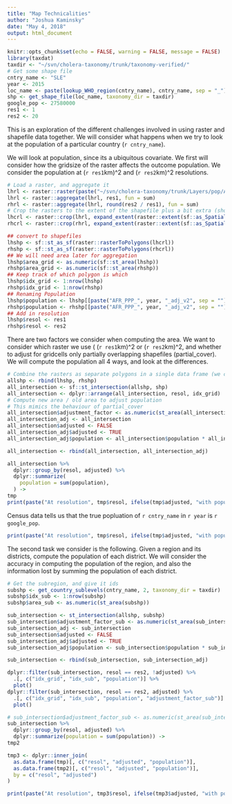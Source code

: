 ```yaml
---
title: "Map Technicalities"
author: "Joshua Kaminsky"
date: "May 4, 2018"
output: html_document
--- 
```


```r
knitr::opts_chunk$set(echo = FALSE, warning = FALSE, message = FALSE)
library(taxdat)
taxdir <- "~/svn/cholera-taxonomy/trunk/taxonomy-verified/"
# Get some shape file
cntry_name <- "SLE"
year <- 2015
loc_name <- paste(lookup_WHO_region(cntry_name), cntry_name, sep = "_")
shp <- get_shape_file(loc_name, taxonomy_dir = taxdir)
google_pop <- 27580000
res1 <- 1
res2 <- 20
```
  This is an exploration of the different challenges involved in using raster and shapefile data together.  We will consider what happens when we try to look at the population of a particular country (`r cntry_name`).

  We will look at population, since its a ubiquitous covariate.  We first will consider how the gridsize of the raster affects the outcome population.  We consider the population at (`r res1`km)^2 and (`r res2`km)^2 resolutions.
```r
# Load a raster, and aggregate it
lhrl <- raster::raster(paste("~/svn/cholera-taxonomy/trunk/Layers/pop/AFR/AFR_PPP_", year, "_adj_v2.tif", sep = ""))
lhrl <- raster::aggregate(lhrl, res1, fun = sum)
rhrl <- raster::aggregate(lhrl, round(res2 / res1), fun = sum)
# Crop the rasters to the extent of the shapefile plus a bit extra (should be enough for at least 1 extra row of the aggregate raster)
lhcrl <- raster::crop(lhrl, expand_extent(raster::extent(sf::as_Spatial(shp$geometry)), (raster::res(rhrl) * 3 + 1)[1]), snap = "out")
rhcrl <- raster::crop(rhrl, expand_extent(raster::extent(sf::as_Spatial(shp$geometry)), (raster::res(rhrl) * 3 + 1)[1]), snap = "out")

## convert to shapefiles
lhshp <- sf::st_as_sf(raster::rasterToPolygons(lhcrl))
rhshp <- sf::st_as_sf(raster::rasterToPolygons(rhcrl))
## We will need area later for aggregation
lhshp$area_grid <- as.numeric(sf::st_area(lhshp))
rhshp$area_grid <- as.numeric(sf::st_area(rhshp))
## Keep track of which polygon is which
lhshp$idx_grid <- 1:nrow(lhshp)
rhshp$idx_grid <- 1:nrow(rhshp)
## Renaming Population
lhshp$population <- lhshp[[paste("AFR_PPP_", year, "_adj_v2", sep = "")]]
rhshp$population <- rhshp[[paste("AFR_PPP_", year, "_adj_v2", sep = "")]]
## Add in resolution
lhshp$resol <- res1
rhshp$resol <- res2
```
  There are two factors we consider when computing the area.  We want to consider which raster we use ( (`r res1`km)^2 or (`r res2`km)^2, and whether to adjust for gridcells only partially overlapping shapefiles (partial_cover).  We will compute the population all 4 ways, and look at the differences.
```r
# Combine the rasters as separate polygons in a single data frame (we can separate them again later)
allshp <- rbind(lhshp, rhshp)
all_intersection <- sf::st_intersection(allshp, shp)
all_intersection <- dplyr::arrange(all_intersection, resol, idx_grid)
# Compute new area / old area to adjust population
# This mimics the behaviour of partial_cover
all_intersection$adjustment_factor <- as.numeric(st_area(all_intersection) / all_intersection$area_grid)
all_intersection_adj <- all_intersection
all_intersection$adjusted <- FALSE
all_intersection_adj$adjusted <- TRUE
all_intersection_adj$population <- all_intersection$population * all_intersection$adjustment_factor

all_intersection <- rbind(all_intersection, all_intersection_adj)

all_intersection %>%
  dplyr::group_by(resol, adjusted) %>%
  dplyr::summarize(
    population = sum(population),
  ) ->
tmp
print(paste("At resolution", tmp$resol, ifelse(tmp$adjusted, "with population adjustments", "without population adjustments"), "we obtain a population of", round(tmp$population), "people"))
```
Census data tells us that the true popluation of `r cntry_name` in `r year` is `r google_pop`.
```r
print(paste("At resolution", tmp$resol, ifelse(tmp$adjusted, "with population adjustments", "without population adjustments"), "we obtain a relative error of", (round(tmp$population) - google_pop) / google_pop))
```
  The second task we consider is the following.  Given a region and its districts, compute the population of each district.  We will consider the accuracy in computing the population of the region, and also the information lost by summing the population of each district.
```r
# Get the subregion, and give it ids
subshp <- get_country_sublevels(cntry_name, 2, taxonomy_dir = taxdir)
subshp$idx_sub <- 1:nrow(subshp)
subshp$area_sub <- as.numeric(st_area(subshp))

sub_intersection <- st_intersection(allshp, subshp)
sub_intersection$adjustment_factor_sub <- as.numeric(st_area(sub_intersection) / sub_intersection$area_grid)
sub_intersection_adj <- sub_intersection
sub_intersection$adjusted <- FALSE
sub_intersection_adj$adjusted <- TRUE
sub_intersection_adj$population <- sub_intersection$population * sub_intersection$adjustment_factor_sub

sub_intersection <- rbind(sub_intersection, sub_intersection_adj)

dplyr::filter(sub_intersection, resol == res2, !adjusted) %>%
  .[, c("idx_grid", "idx_sub", "population")] %>%
  plot()
dplyr::filter(sub_intersection, resol == res2, adjusted) %>%
  .[, c("idx_grid", "idx_sub", "population", "adjustment_factor_sub")] %>%
  plot()

# sub_intersection$adjustment_factor_sub <- as.numeric(st_area(sub_intersection)/??)
sub_intersection %>%
  dplyr::group_by(resol, adjusted) %>%
  dplyr::summarize(population = sum(population)) ->
tmp2

tmp3 <- dplyr::inner_join(
  as.data.frame(tmp)[, c("resol", "adjusted", "population")],
  as.data.frame(tmp2)[, c("resol", "adjusted", "population")],
  by = c("resol", "adjusted")
)

print(paste("At resolution", tmp3$resol, ifelse(tmp3$adjusted, "with population adjustments", "without population adjustments"), "we obtain a relative error of", (round(tmp3$population.x) - tmp3$population.y) / tmp3$population.y))
```
